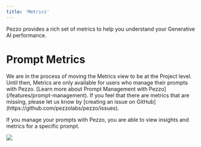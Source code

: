 ```yaml
---
title: 'Metrics'
---
```

Pezzo provides a rich set of metrics to help you understand your Generative AI performance.

# Prompt Metrics

<Note>
We are in the process of moving the Metrics view to be at the Project level. Until then, Metrics are only available for users who manage their prompts with Pezzo. [Learn more about Prompt Management with Pezzo](/features/prompt-management).
</Note>
<Tip>
If you feel that there are metrics that are missing, please let us know by [creating an issue on GitHub](https://github.com/pezzolabs/pezzo/issues).
</Tip>

If you manage your prompts with Pezzo, you are able to view insights and metrics for a specific prompt.

<Frame caption="Prompt Metrics">
  <img src="/platform/observability/prompt-metrics.png" />
</Frame>